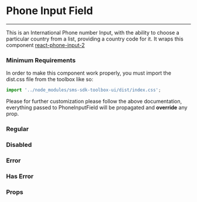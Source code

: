 
<Meta title="Inputs/Phone Input Field" />

# Phone Input Field
<hr />

This is an International Phone number Input, with the ability to choose a particular
country from a list, providing a country code for it.
It wraps this component [react-phone-input-2](https://github.com/bl00mber/react-phone-input-2)


### Minimum Requirements
In order to make this component work properly, you must import the dist.css file from the toolbox
like so:

```jsx
import '../node_modules/sms-sdk-toolbox-ui/dist/index.css';

```

Please for further customization please follow the above documentation,
everything passed to PhoneInputField will be propagated and **override** any prop.


### Regular
<Preview withSource="open">
  <Story name="regular">
    <PhoneInputField value="+1" label="Default Phone Input field"/>
  </Story>
</Preview>

### Disabled
<Preview withSource="open">
  <Story name="disabled">
    <PhoneInputField value="+1" disabled label="Disabled InputField" />
  </Story>
</Preview>

### Error
<Preview withSource="open">
  <Story name="error">
    <PhoneInputField value="+1" inputState="error" label="Error Phone Input Field" />
  </Story>
</Preview>

### Has Error
<Preview withSource="open">
  <Story name="hasError">
    <PhoneInputField value="+1" inputState="error" label="Error Phone Input Field" />
  </Story>
</Preview>

### Props
<Props of={PhoneInputField} />


